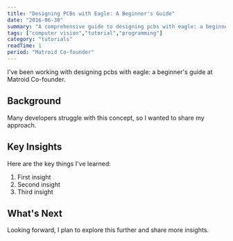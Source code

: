 ```yaml
---
title: "Designing PCBs with Eagle: A Beginner's Guide"
date: "2016-06-30"
summary: "A comprehensive guide to designing pcbs with eagle: a beginner's guide. Learn the fundamentals and best practices."
tags: ["computer vision","tutorial","programming"]
category: "tutorials"
readTime: 1
period: "Matroid Co-founder"
---
```


I've been working with designing pcbs with eagle: a beginner's guide at Matroid Co-founder.

## Background

Many developers struggle with this concept, so I wanted to share my approach.

## Key Insights

Here are the key things I've learned:

1. First insight
2. Second insight
3. Third insight

## What's Next

Looking forward, I plan to explore this further and share more insights.

